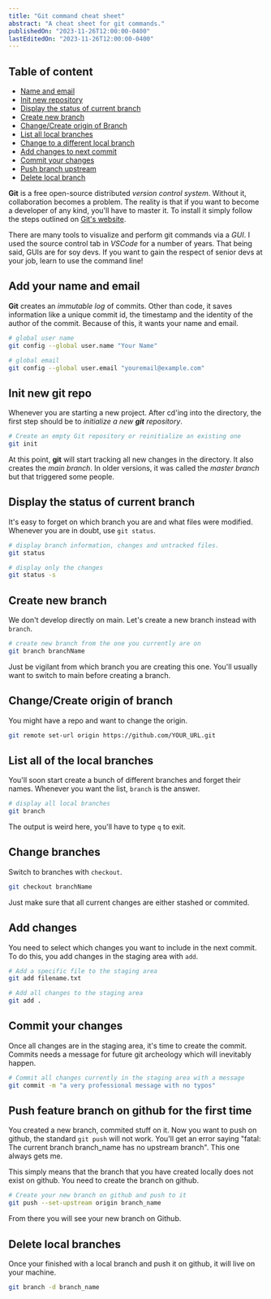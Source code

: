 ```yaml
---
title: "Git command cheat sheet"
abstract: "A cheat sheet for git commands."
publishedOn: "2023-11-26T12:00:00-0400"
lastEditedOn: "2023-11-26T12:00:00-0400"
---
```


## Table of content

- [Name and email](#name-email)
- [Init new repository](#init)
- [Display the status of current branch](#status)
- [Create new branch](#create)
- [Change/Create origin of Branch](#origin)
- [List all local branches](#branches)
- [Change to a different local branch](#checkout)
- [Add changes to next commit](#add)
- [Commit your changes](#commit)
- [Push branch upstream](#upstream)
- [Delete local branch](#deleteBranch)

**Git** is a free open-source distributed _version control system_. Without it, collaboration becomes a problem.
The reality is that if you want to become a developer of any kind, you'll have to master it. To install it
simply follow the steps outlined on [Git's website](https://git-scm.com/).

There are many tools to visualize and perform git commands via a _GUI_. I used the source
control tab in _VSCode_ for a number of years. That being said, GUIs are for soy devs. If you want to gain the
respect of senior devs at your job, learn to use the command line!

## <a id="name-email"></a>Add your name and email

**Git** creates an _immutable log_ of commits. Other than code, it saves information like a unique commit id,
the timestamp and the identity of the author of the commit. Because of this, it wants your name and email.

```bash
# global user name
git config --global user.name "Your Name"

# global email
git config --global user.email "youremail@example.com"
```

## <a id="init"></a>Init new git repo

Whenever you are starting a new project. After cd'ing into the directory, the first step should be to
_initialize a new **git** repository_.

```bash
# Create an empty Git repository or reinitialize an existing one
git init
```

At this point, **git** will start tracking all new changes in the directory. It also creates the _main branch_.
In older versions, it was called the _master branch_ but that triggered some people.

## <a id="status"></a>Display the status of current branch

It's easy to forget on which branch you are and what files were modified. Whenever you are in doubt, use `git status`.

```bash
# display branch information, changes and untracked files.
git status

# display only the changes
git status -s
```

## <a id="create"></a>Create new branch

We don't develop directly on main. Let's create a new branch instead with `branch`.

```bash
# create new branch from the one you currently are on
git branch branchName
```

Just be vigilant from which branch you are creating this one. You'll usually want to switch
to main before creating a branch.

## <a id="origin"></a>Change/Create origin of branch

You might have a repo and want to change the origin.

```bash
git remote set-url origin https://github.com/YOUR_URL.git
```

## <a id="branches"></a>List all of the local branches

You'll soon start create a bunch of different branches and forget their names. Whenever you want the list,
`branch` is the answer.

```bash
# display all local branches
git branch
```

The output is weird here, you'll have to type `q` to exit.

## <a id="checkout"></a>Change branches

Switch to branches with `checkout`.

```bash
git checkout branchName
```

Just make sure that all current changes are either stashed or commited.

## <a id="add"></a>Add changes

You need to select which changes you want to include in the next commit. To do this, you add changes in the
staging area with `add`.

```bash
# Add a specific file to the staging area
git add filename.txt

# Add all changes to the staging area
git add .
```

## <a id="commit"></a>Commit your changes

Once all changes are in the staging area, it's time to create the commit. Commits needs a message for future
git archeology which will inevitably happen.

```bash
# Commit all changes currently in the staging area with a message
git commit -m "a very professional message with no typos"
```

## <a id="upstream"></a>Push feature branch on github for the first time

You created a new branch, commited stuff on it. Now you want to push on github, the standard `git push` will not work.
You'll get an error saying "fatal: The current branch branch_name has no upstream branch". This one always gets me.

This simply means that the branch that you have created locally does not exist on github. You need to create the branch
on github.

```bash
# Create your new branch on github and push to it
git push --set-upstream origin branch_name
```

From there you will see your new branch on Github.

## <a id="deleteBranch"></a>Delete local branches

Once your finished with a local branch and push it on github, it will live on your machine.

```bash
git branch -d branch_name
```
